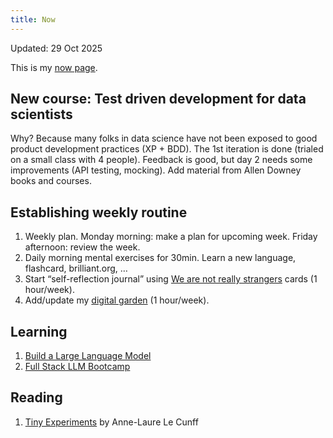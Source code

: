 ```yaml
---
title: Now
---
```


Updated: 29 Oct 2025

This is my [now page](https://nownownow.com/about).


## New course: Test driven development for data scientists

Why? Because many folks in data science have not been exposed to good product development practices (XP + BDD).
The 1st iteration is done (trialed on a small class with 4 people). Feedback is good, but day 2 needs some improvements (API testing, mocking). Add material from Allen Downey books and courses.

## Establishing weekly routine

1. Weekly plan. Monday morning: make a plan for upcoming week. Friday afternoon: review the week.
1. Daily morning mental exercises for 30min. Learn a new language, flashcard, brilliant.org, ...
1. Start "self-reflection journal" using [We are not really strangers](https://www.werenotreallystrangers.com/collections/games/products/self-reflection-kit) cards (1 hour/week).
1. Add/update my [digital garden](https://vanzaj.github.io/vz-logbook/) (1 hour/week).


## Learning

1. [Build a Large Language Model](https://www.manning.com/books/build-a-large-language-model-from-scratch)
1. [Full Stack LLM Bootcamp](https://fullstackdeeplearning.com/llm-bootcamp/)


## Reading

1. [Tiny Experiments](https://nesslabs.com/book) by Anne-Laure Le Cunff

